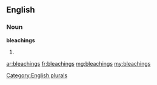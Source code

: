 ==English==

===Noun===
'''bleachings'''

# {{plural of|[[bleaching]]}}

[[Category:English plurals]]

[[ar:bleachings]]
[[fr:bleachings]]
[[mg:bleachings]]
[[my:bleachings]]